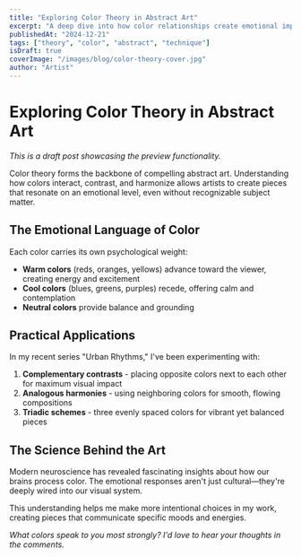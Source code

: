 ```yaml
---
title: "Exploring Color Theory in Abstract Art"
excerpt: "A deep dive into how color relationships create emotional impact in abstract compositions."
publishedAt: "2024-12-21"
tags: ["theory", "color", "abstract", "technique"]
isDraft: true
coverImage: "/images/blog/color-theory-cover.jpg"
author: "Artist"
---
```


# Exploring Color Theory in Abstract Art

*This is a draft post showcasing the preview functionality.*

Color theory forms the backbone of compelling abstract art. Understanding how colors interact, contrast, and harmonize allows artists to create pieces that resonate on an emotional level, even without recognizable subject matter.

## The Emotional Language of Color

Each color carries its own psychological weight:

- **Warm colors** (reds, oranges, yellows) advance toward the viewer, creating energy and excitement
- **Cool colors** (blues, greens, purples) recede, offering calm and contemplation
- **Neutral colors** provide balance and grounding

## Practical Applications

In my recent series "Urban Rhythms," I've been experimenting with:

1. **Complementary contrasts** - placing opposite colors next to each other for maximum visual impact
2. **Analogous harmonies** - using neighboring colors for smooth, flowing compositions  
3. **Triadic schemes** - three evenly spaced colors for vibrant yet balanced pieces

## The Science Behind the Art

Modern neuroscience has revealed fascinating insights about how our brains process color. The emotional responses aren't just cultural—they're deeply wired into our visual system.

This understanding helps me make more intentional choices in my work, creating pieces that communicate specific moods and energies.

*What colors speak to you most strongly? I'd love to hear your thoughts in the comments.*